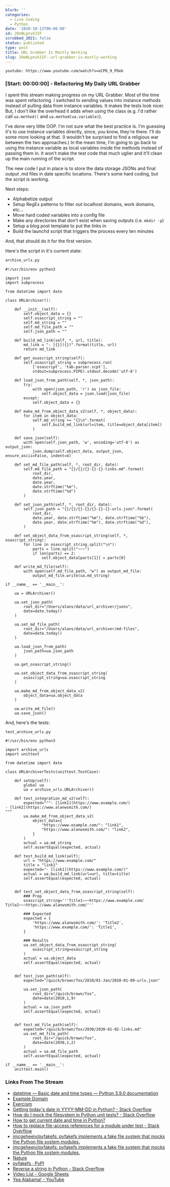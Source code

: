 ```yaml
---
blurb: ''
categories:
  - Live Coding
  - Python
date: '2020-10-13T00:00:00'
id: 20eNLpnvXJIF
scrubbed_2021: false
status: published
type: post
title: URL Grabber Is Mostly Working
slug: 20eNLpnvXJIF--url-grabber-is-mostly-working
---
```


`youtube: https://www.youtube.com/watch?v=eCPD_9_PDek`

### [Start: 00:00:00] - Refactoring My Daily URL Grabber

I spent this stream making progress on my URL Grabber. Most of the time was spent refactoring. I switched to sending values into instance methods instead of pulling data from instance variables. It makes the tests look nicer. But, I don't like the overhead it adds when using the class (e.g. I'd rather call `ua.method()` and `ua.method(ua.variable)`).

I've done very little OOP. I'm not sure what the best practice is. I'm guessing it's to use instance variables directly, since, you know, they're there. I'll do some more looking at that. (I wouldn't be surprised to find a religious war between the two approaches.) In the mean time, I'm going to go back to using the instance variable as local variables inside the methods instead of passing them in. It won't make the test code that much uglier and it'll clean up the main running of the script. 

The new code I put in place is to store the data storage JSONs and final output .md files in date specific locations. There's some hard coding, but the script is working. 

Next steps:

- Alphabetize output
- Setup RegEx patterns to filter out localhost domains, work domains, etc...
- Move hard coded variables into a config file
- Make any directories that don't exist when saving outputs (i.e. `mkdir -p`)
- Setup a blog post template to put the links in
- Build the launchd script that triggers the process every ten minutes

And, that should do it for the first version. 

Here's the script in it's current state:

```python
archive_urls.py
```

```python{numberLines: true}
#!/usr/bin/env python3

import json
import subprocess

from datetime import date

class URLArchiver():

    def __init__(self):
        self.object_data = {}
        self.osascript_string = ""
        self.md_string = ""
        self.md_file_path = ""
        self.json_path = ""

    def build_md_link(self, *, url, title):
        md_link = "- [{}]({})".format(title, url)
        return md_link

    def get_osascript_string(self):
        self.osascript_string = subprocess.run(
            ['osascript', 'tab-parser.scpt'],
            stdout=subprocess.PIPE).stdout.decode('utf-8')

    def load_json_from_path(self, *, json_path):
        try:
            with open(json_path, 'r') as json_file:
                self.object_data = json.load(json_file)
        except:
            self.object_data = {}

    def make_md_from_object_data_v2(self, *, object_data):
        for item in object_data:
            self.md_string += "{}\n".format(
                self.build_md_link(url=item, title=object_data[item])
            )

    def save_json(self):
        with open(self.json_path, 'w', encoding='utf-8') as output_json:
            json.dump(self.object_data, output_json, ensure_ascii=False, indent=4)

    def set_md_file_path(self, *, root_dir, date):
        self.md_file_path = "{}/{}/{}-{}-{}-links.md".format(
            root_dir,
            date.year,
            date.year,
            date.strftime("%m"),
            date.strftime("%d")
        )

    def set_json_path(self, *, root_dir, date):
        self.json_path = "{}/{}/{}-{}/{}-{}-{}-urls.json".format(
            root_dir,
            date.year, date.strftime("%m"), date.strftime("%b"),
            date.year, date.strftime("%m"), date.strftime("%d"),
        )

    def set_object_data_from_osascript_string(self, *, osascript_string):
        for line in osascript_string.split("\n"):
            parts = line.split("~~~")
            if len(parts) == 2:
                self.object_data[parts[1]] = parts[0]

    def write_md_file(self):
        with open(self.md_file_path, "w") as output_md_file:
            output_md_file.write(ua.md_string)

if __name__ == '__main__':

    ua = URLArchiver()

    ua.set_json_path(
        root_dir="/Users/alans/data/url_archiver/jsons",
        date=date.today()
    )

    ua.set_md_file_path(
        root_dir="/Users/alans/data/url_archiver/md-files",
        date=date.today()
    )

    ua.load_json_from_path(
        json_path=ua.json_path
    )

    ua.get_osascript_string()

    ua.set_object_data_from_osascript_string(
        osascript_string=ua.osascript_string
    )

    ua.make_md_from_object_data_v2(
        object_data=ua.object_data
    )

    ua.write_md_file()
    ua.save_json()
```

And, here's the tests:

```python
test_archive_urls.py
```

```python{numberLines: true}
#!/usr/bin/env python3

import archive_urls
import unittest

from datetime import date

class URLArchiverTests(unittest.TestCase):

    def setUp(self):
        global ua
        ua = archive_urls.URLArchiver()

    def test_integration_md_v2(self):
        expected="""- [link1](https://www.example.com/)
- [link2](https://www.alanwsmith.com/)
"""
        ua.make_md_from_object_data_v2(
            object_data={
                "https://www.example.com/": "link1",
                "https://www.alanwsmith.com/": "link2",
            }
        )
        actual = ua.md_string
        self.assertEqual(expected, actual)

    def test_build_md_link(self):
        url = "https://www.example.com/"
        title = "link1"
        expected="- [link1](https://www.example.com/)"
        actual = ua.build_md_link(url=url, title=title)
        self.assertEqual(expected, actual)


    def test_set_object_data_from_osascript_string(self):
        ### Prep
        osascript_string='''Title1~~~https://www.example.com/
Title2~~~https://www.alanwsmith.com/'''

        ### Expected
        expected = {
            'https://www.alanwsmith.com/': 'Title2',
            'https://www.example.com/': 'Title1',
        }

        ### Results
        ua.set_object_data_from_osascript_string(
            osascript_string=osascript_string
        )
        actual = ua.object_data
        self.assertEqual(expected, actual)


    def test_json_path(self):
        expected="/quick/brown/fox/2010/01-Jan/2010-01-09-urls.json"

        ua.set_json_path(
            root_dir="/quick/brown/fox",
            date=date(2010,1,9)
        )
        actual = ua.json_path
        self.assertEqual(expected, actual)


    def test_md_file_path(self):
        expected="/quick/brown/fox/2030/2030-01-02-links.md"
        ua.set_md_file_path(
            root_dir="/quick/brown/fox",
            date=date(2030,1,2)
        )
        actual = ua.md_file_path
        self.assertEqual(expected, actual)

if __name__ == '__main__':
    unittest.main()
```





### Links From The Stream

- [datetime — Basic date and time types — Python 3.9.0 documentation](https://docs.python.org/3/library/datetime.html#datetime.date.year)
- [Example Domain](https://www.example.com/)
- [Exercism](https://exercism.io/)
- [Getting today's date in YYYY-MM-DD in Python? - Stack Overflow](https://stackoverflow.com/questions/32490629/getting-todays-date-in-yyyy-mm-dd-in-python)
- [How do I mock the filesystem in Python unit tests? - Stack Overflow](https://stackoverflow.com/questions/19672138/how-do-i-mock-the-filesystem-in-python-unit-tests)
- [How to get current date and time in Python?](https://www.programiz.com/python-programming/datetime/current-datetime)
- [How to replace file-access references for a module under test - Stack Overflow](https://stackoverflow.com/questions/16468443/how-to-replace-file-access-references-for-a-module-under-test)
- [jmcgeheeiv/pyfakefs: pyfakefs implements a fake file system that mocks the Python file system modules.](https://github.com/jmcgeheeiv/pyfakefs)
- [jmcgeheeiv/pyfakefs: pyfakefs implements a fake file system that mocks the Python file system modules.](https://github.com/jmcgeheeiv/pyfakefs/)
- [Nature](https://www.nature.com/)
- [pyfakefs · PyPI](https://pypi.org/project/pyfakefs/)
- [Reverse a string in Python - Stack Overflow](https://stackoverflow.com/questions/931092/reverse-a-string-in-python)
- [Video List - Google Sheets](https://docs.google.com/spreadsheets/d/1B-3mHilKzhGKW6r6Nb1cH7Nr2ekxV2STIgenpo2KkCQ/edit#gid=0)
- [Yea Alabama! - YouTube](https://www.youtube.com/watch?v=rTGEpDSfmJ4&t=22)
